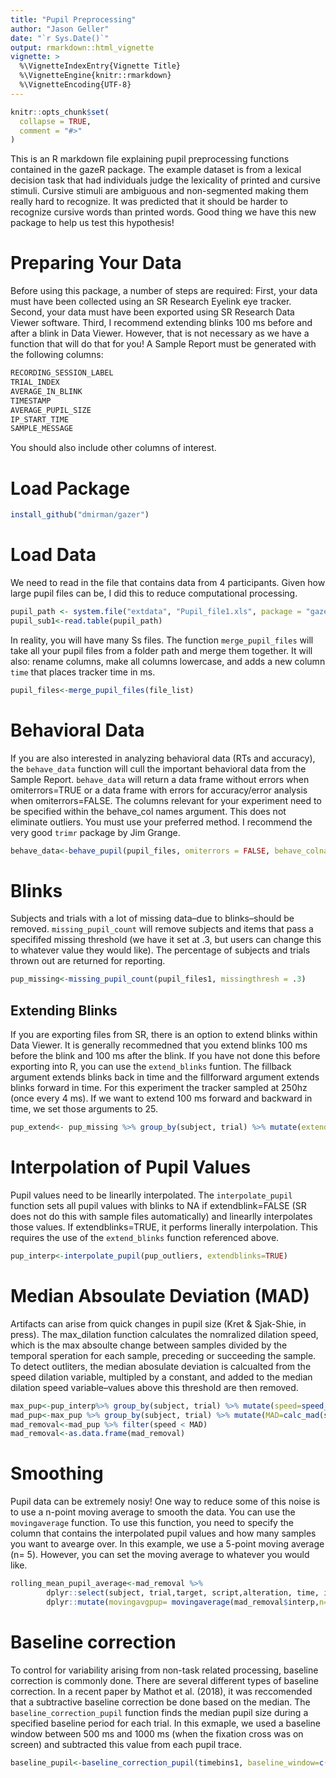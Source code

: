 ```yaml
---
title: "Pupil Preprocessing"
author: "Jason Geller"
date: "`r Sys.Date()`"
output: rmarkdown::html_vignette
vignette: >
  %\VignetteIndexEntry{Vignette Title}
  %\VignetteEngine{knitr::rmarkdown}
  %\VignetteEncoding{UTF-8}
---
```


```r
knitr::opts_chunk$set(
  collapse = TRUE,
  comment = "#>"
)
```


This is an R markdown file explaining pupil preprocessing functions contained in the gazeR package. The example dataset is from a lexical decision task that had individuals judge the lexicality of printed and cursive stimuli. Cursive stimuli are ambiguous and non-segmented making them really hard to recognize. It was predicted that it should be harder to recognize cursive words than printed words. Good thing we have this new package to help us test this hypothesis! 

# Preparing Your Data

Before using this package, a number of steps are required: First, your data must have been collected using an SR Research Eyelink eye tracker. Second, your data must have been exported using SR Research Data Viewer software. Third, I recommend extending blinks 100 ms before and after a blink in Data Viewer. However, that is not necessary as we have a function that will do that for you! A Sample Report must be generated with the following columns:


```r
RECORDING_SESSION_LABEL
TRIAL_INDEX
AVERAGE_IN_BLINK
TIMESTAMP
AVERAGE_PUPIL_SIZE
IP_START_TIME
SAMPLE_MESSAGE
```

You should also include other columns of interest. 

# Load Package

```r
install_github("dmirman/gazer")
```

# Load Data
We need to read in the file that contains data from 4 participants. Given how large pupil files can be, I did this to reduce computational processing. 

```r
pupil_path <- system.file("extdata", "Pupil_file1.xls", package = "gazer")
pupil_sub1<-read.table(pupil_path)
```

In reality, you will have many Ss files. The function `merge_pupil_files` will take all your pupil files from a folder path and merge them together. It will also: rename columns, make all columns lowercase, and adds a new column `time` that places tracker time in ms. 

```r
pupil_files<-merge_pupil_files(file_list)
```

# Behavioral Data

If you are also interested in analyzing behavioral data (RTs and accuracy), the `behave_data` function will cull the important behavioral data from the Sample Report. `behave_data` will return a data frame without errors when omiterrors=TRUE or a data frame with errors for accuracy/error analysis when omiterrors=FALSE. The columns relevant for your experiment need to be specified within the behave_col names argument. This does not eliminate outliers. You must use your preferred method. I recommend the very good `trimr` package by Jim Grange. 


```r
behave_data<-behave_pupil(pupil_files, omiterrors = FALSE, behave_colnames = c("subject","script","alteration", "trial", "target","accuracy","rt", "block", "cb"))

```

# Blinks

Subjects and trials with a lot of missing data--due to blinks--should be removed. `missing_pupil_count` will remove subjects and items that pass a specififed missing threshold (we have it set at .3, but users can change this to whatever value they would like). The percentage of subjects and trials thrown out are returned for reporting.    

```r
pup_missing<-missing_pupil_count(pupil_files1, missingthresh = .3)
```

## Extending Blinks

If you are exporting files from SR, there is an option to extend blinks within Data Viewer. It is generally recommedned that you extend blinks 100 ms before the blink and 100 ms after the blink. If you have not done this before exporting into R, you can use the `extend_blinks` funtion. The fillback argument extends blinks back in time and the fillforward argument extends blinks forward in time. For this experiment the tracker sampled at 250hz (once every 4 ms). If we want to extend 100 ms forward and backward in time, we set those arguments to 25. 

```r
pup_extend<- pup_missing %>% group_by(subject, trial) %>% mutate(extendblink=extendblinks(pupil, fillback=25, fillforward=25))
```

# Interpolation of Pupil Values

Pupil values need to be linearlly interpolated. The `interpolate_pupil` function sets all pupil values with blinks to NA if extendblink=FALSE (SR does not do this with sample files automatically) and linearlly interpolates those values. If extendblinks=TRUE, it performs linerally interpolation. This requires the use of the `extend_blinks` function referenced above. 

```r
pup_interp<-interpolate_pupil(pup_outliers, extendblinks=TRUE)
```

# Median Absoulate Deviation (MAD)

Artifacts can arise from quick changes in pupil size (Kret & Sjak-Shie, in press). The max_dilation function calculates the nomralized dilation speed, which is the max absoulte change between samples divided by the temporal speration for each sample, preceding or succeeding the sample. To detect outliters, the median abosulate deviation is calcualted from the speed dilation variable, multipled by a constant, and added to the median dilation speed variable--values above this threshold are then removed. 

```r
max_pup<-pup_interp%>% group_by(subject, trial) %>% mutate(speed=speed_pupil(interp,time))
mad_pup<-max_pup %>% group_by(subject, trial) %>% mutate(MAD=calc_mad(speed))
mad_removal<-mad_pup %>% filter(speed < MAD)
mad_removal<-as.data.frame(mad_removal)
```

# Smoothing

Pupil data can be extremely nosiy! One way to reduce some of this noise is to use a n-point moving average to smooth the data. You can use the `movingaverage` function. To use this function, you need to specify the column that contains the interpolated pupil values and how many samples you want to avearge over. In this example, we use a 5-point moving average (n= 5). However, you can set the moving average to whatever you would like. 

```r
rolling_mean_pupil_average<-mad_removal %>% 
        dplyr::select(subject, trial,target, script,alteration, time, interp, sample_message) %>%
        dplyr::mutate(movingavgpup= movingaverage(mad_removal$interp,n=5))
```

# Baseline correction

To control for variability arising from non-task related processing, baseline correction is commonly done. There are several different types of baseline correction. In a recent paper by Mathot et al. (2018), it was reccomended that a subtractive baseline correction be done based on the median. The `baseline_correction_pupil` function finds the median pupil size during a specified baseline period for each trial. In this exmaple, we used a baseline window between 500 ms and 1000 ms (when the fixation cross was on screen) and subtracted this value from each pupil trace. 

```r
baseline_pupil<-baseline_correction_pupil(timebins1, baseline_window=c(500,1000))
```






